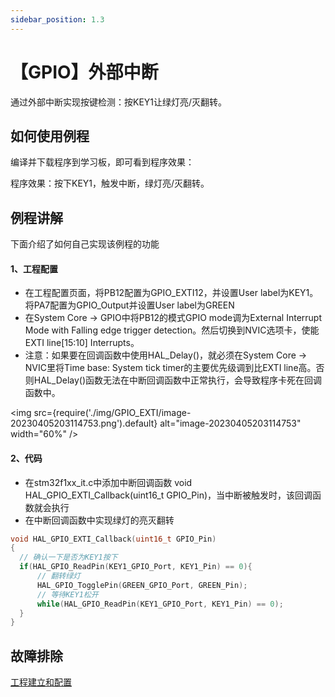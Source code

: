 ```yaml
---
sidebar_position: 1.3
---
```

# 【GPIO】外部中断

通过外部中断实现按键检测：按KEY1让绿灯亮/灭翻转。

## 如何使用例程

编译并下载程序到学习板，即可看到程序效果：

程序效果：按下KEY1，触发中断，绿灯亮/灭翻转。

## 例程讲解

下面介绍了如何自己实现该例程的功能

#### 1、工程配置

- 在工程配置页面，将PB12配置为GPIO_EXTI12，并设置User label为KEY1。将PA7配置为GPIO_Output并设置User label为GREEN
- 在System Core -> GPIO中将PB12的模式GPIO mode调为External Interrupt Mode with Falling edge trigger detection。然后切换到NVIC选项卡，使能EXTI line[15:10] Interrupts。
- 注意：如果要在回调函数中使用HAL_Delay()，就必须在System Core -> NVIC里将Time base: System tick timer的主要优先级调到比EXTI line高。否则HAL_Delay()函数无法在中断回调函数中正常执行，会导致程序卡死在回调函数中。

<img src={require('./img/GPIO_EXTI/image-20230405203114753.png').default} alt="image-20230405203114753" width="60%" />

#### 2、代码

- 在stm32f1xx_it.c中添加中断回调函数 void HAL_GPIO_EXTI_Callback(uint16_t GPIO_Pin)，当中断被触发时，该回调函数就会执行
- 在中断回调函数中实现绿灯的亮灭翻转

```c
void HAL_GPIO_EXTI_Callback(uint16_t GPIO_Pin)
{
  // 确认一下是否为KEY1按下
  if(HAL_GPIO_ReadPin(KEY1_GPIO_Port, KEY1_Pin) == 0){
	  // 翻转绿灯
	  HAL_GPIO_TogglePin(GREEN_GPIO_Port, GREEN_Pin);
	  // 等待KEY1松开
	  while(HAL_GPIO_ReadPin(KEY1_GPIO_Port, KEY1_Pin) == 0);
  }
}
```

## 故障排除

[工程建立和配置](/docs/stm32/FAQ/TroubleShooting)




